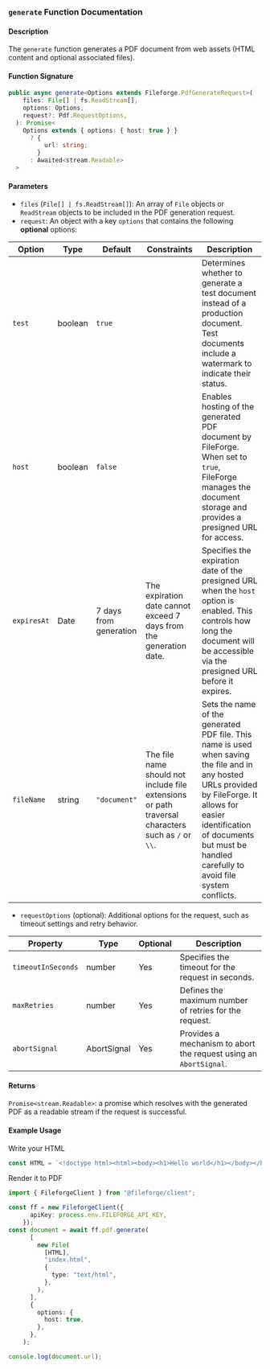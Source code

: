 ### `generate` Function Documentation

#### Description

The `generate` function generates a PDF document from web assets (HTML content and optional associated files).

#### Function Signature

```typescript
public async generate<Options extends Fileforge.PdfGenerateRequest>(
    files: File[] | fs.ReadStream[],
    options: Options,
    request?: Pdf.RequestOptions,
  ): Promise<
    Options extends { options: { host: true } }
      ? {
          url: string;
        }
      : Awaited<stream.Readable>
  > 
```

#### Parameters

- `files` (`File[] | fs.ReadStream[]`): An array of `File` objects or `ReadStream` objects to be included in the PDF generation request.
- `request`: An object with a key `options` that contains the following **optional** options:
    
| Option      | Type    | Default               | Constraints                                      | Description                                                                                                                                                                 |
|-------------|---------|-----------------------|--------------------------------------------------|-----------------------------------------------------------------------------------------------------------------------------------------------------------------------------|
| `test`      | boolean | `true`                |                                                  | Determines whether to generate a test document instead of a production document. Test documents include a watermark to indicate their status.                              |
| `host`      | boolean | `false`               |                                                  | Enables hosting of the generated PDF document by FileForge. When set to `true`, FileForge manages the document storage and provides a presigned URL for access.             |
| `expiresAt` | Date    | 7 days from generation| The expiration date cannot exceed 7 days from the generation date. | Specifies the expiration date of the presigned URL when the `host` option is enabled. This controls how long the document will be accessible via the presigned URL before it expires. |
| `fileName`  | string  | `"document"`          | The file name should not include file extensions or path traversal characters such as `/` or `\\`. | Sets the name of the generated PDF file. This name is used when saving the file and in any hosted URLs provided by FileForge. It allows for easier identification of documents but must be handled carefully to avoid file system conflicts. |

- `requestOptions` (optional): Additional options for the request, such as timeout settings and retry behavior.

| Property         | Type          | Optional | Description                                                      |
|------------------|---------------|----------|------------------------------------------------------------------|
| `timeoutInSeconds` | number        | Yes      | Specifies the timeout for the request in seconds.                |
| `maxRetries`     | number        | Yes      | Defines the maximum number of retries for the request.           |
| `abortSignal`    | AbortSignal   | Yes      | Provides a mechanism to abort the request using an `AbortSignal`.|


#### Returns

`Promise<stream.Readable>`: a promise which resolves with the generated PDF as a readable stream if the request is successful.

#### Example Usage

Write your HTML

```typescript
const HTML = `<!doctype html><html><body><h1>Hello world</h1></body></html>"`;
```
Render it to PDF
```typescript
import { FileforgeClient } from "@fileforge/client";

const ff = new FileforgeClient({
      apiKey: process.env.FILEFORGE_API_KEY,
    });
const document = await ff.pdf.generate(
      [
        new File(
          [HTML],
          "index.html",
          {
            type: "text/html",
          },
        ),
      ],
      {
        options: {
          host: true,
        },
      },
    );

console.log(document.url);
```
